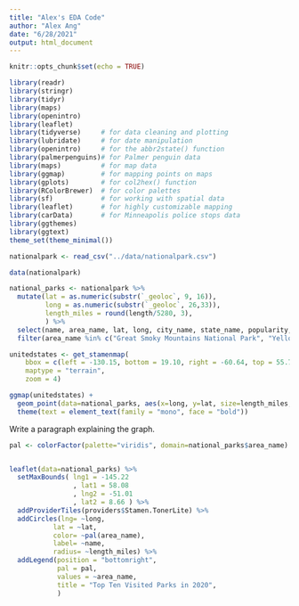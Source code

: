```yaml
---
title: "Alex's EDA Code"
author: "Alex Ang"
date: "6/28/2021"
output: html_document
---
```


```r
knitr::opts_chunk$set(echo = TRUE)
```

```r
library(readr)
library(stringr)
library(tidyr)
library(maps)
library(openintro)
library(leaflet)
library(tidyverse)     # for data cleaning and plotting
library(lubridate)     # for date manipulation
library(openintro)     # for the abbr2state() function
library(palmerpenguins)# for Palmer penguin data
library(maps)          # for map data
library(ggmap)         # for mapping points on maps
library(gplots)        # for col2hex() function
library(RColorBrewer)  # for color palettes
library(sf)            # for working with spatial data
library(leaflet)       # for highly customizable mapping
library(carData)       # for Minneapolis police stops data
library(ggthemes)   
library(ggtext)
theme_set(theme_minimal())
```

```r
nationalpark <- read_csv("../data/nationalpark.csv")

data(nationalpark)
```

```r
national_parks <- nationalpark %>%
  mutate(lat = as.numeric(substr(`_geoloc`, 9, 16)), 
         long = as.numeric(substr(`_geoloc`, 26,33)), 
         length_miles = round(length/5280, 3), 
         ) %>%
  select(name, area_name, lat, long, city_name, state_name, popularity, length_miles, elevation_gain, difficulty_rating, route_type, visitor_usage, avg_rating, num_reviews, features, activities) %>%
  filter(area_name %in% c("Great Smoky Mountains National Park", "Yellowstone National Park", "Zion National Park", "Rocky Mountain National Park", "Grand Teton National Park", "Grand Canyon National Park", "Cuyahoga Valley National Park", "Acadia National Park", "Olympic National Park", "Joshua Tree National Park"))

unitedstates <- get_stamenmap(
    bbox = c(left = -130.15, bottom = 19.10, right = -60.64, top = 55.77), 
    maptype = "terrain",
    zoom = 4)

ggmap(unitedstates) +
  geom_point(data=national_parks, aes(x=long, y=lat, size=length_miles, color=area_name), alpha=.3) +
  theme(text = element_text(family = "mono", face = "bold"))

```

Write a paragraph explaining the graph. 

```r
pal <- colorFactor(palette="viridis", domain=national_parks$area_name)


leaflet(data=national_parks) %>% 
  setMaxBounds( lng1 = -145.22
                , lat1 = 58.08
                , lng2 = -51.01
                , lat2 = 8.66 ) %>%
  addProviderTiles(providers$Stamen.TonerLite) %>% 
  addCircles(lng= ~long,
           lat = ~lat, 
           color= ~pal(area_name),
           label= ~name,
           radius= ~length_miles) %>%
  addLegend(position = "bottomright",
            pal = pal, 
            values = ~area_name,
            title = "Top Ten Visited Parks in 2020", 
            )
 
```



